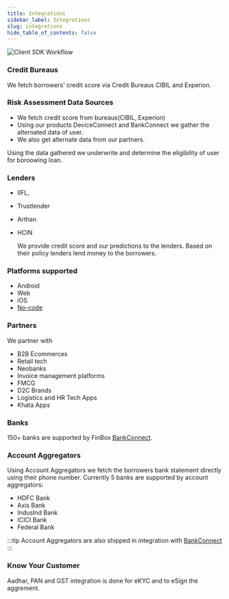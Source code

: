```yaml
---
title: Integrations
sidebar_label: Integrations
slug: integrations
hide_table_of_contents: false
---
```


<img src="/img/integrations.jpg" alt="Client SDK Workflow" />


### Credit Bureaus

We fetch borrowers' credit score via Credit Bureaus CIBIL and Experion.

### Risk Assessment Data Sources
* We fetch credit score from bureaus(CIBIL, Experion)
* Using our products DeviceConnect and BankConnect we gather the alternated data of user.
* We also get alternate data from our partners.

Using the data gathered we underwrite and determine the eligibility of user for boroowing loan.

### Lenders
* IIFL,
* Trustlender
* Arthan
* HCIN
    
    We provide credit score and our predictions to the lenders. Based on their policy lenders lend money to the borrowers.

### Platforms supported

* Android
* Web
* iOS
* [No-code](/products/no-code-credit-link)

### Partners

We partner with 

* B2B Ecommerces
* Retail tech
* Neobanks
* Invoice management platforms
* FMCG
* D2C Brands
* Logistics and HR Tech Apps
* Khata Apps

### Banks

150+ banks are supported by FinBox [BankConnect](/products/bank-connect).

### Account Aggregators

Using Account Aggregators we fetch the borrowers bank statement directly using their phone number. Currently 5 banks are supported by account aggregators:

* HDFC Bank
* Axis Bank
* IndusInd Bank
* ICICI Bank
* Federal Bank

:::tip Account Aggregators are also shipped in integration with [BankConnect](/products/bank-connect)
:::

### Know Your Customer

Aadhar, PAN and GST integration is done for eKYC and to eSign the aggrement.


